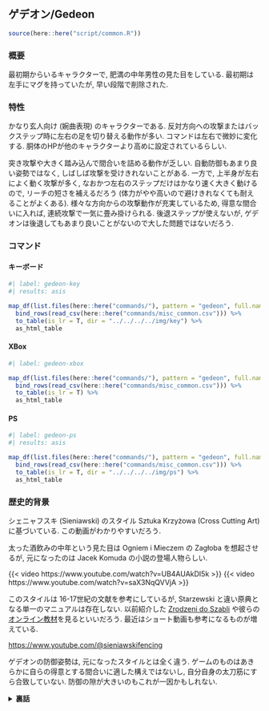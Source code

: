 ## ゲデオン/Gedeon {#sec-Gedeon}

```r
source(here::here("script/common.R"))
```

### 概要 {-}

最初期からいるキャラクターで, 肥満の中年男性の見た目をしている. 最初期は左手にマグを持っていたが, 早い段階で削除された.

### 特性 {-}

かなり玄人向け (婉曲表現) のキャラクターである. 反対方向への攻撃またはバックステップ時に左右の足を切り替える動作が多い. コマンドは左右で微妙に変化する. 胴体のHPが他のキャラクターより高めに設定されているらしい.

突き攻撃や大きく踏み込んで間合いを詰める動作が乏しい. 自動防御もあまり良い姿勢ではなく, しばしば攻撃を受けきれないことがある. 一方で, 上半身が左右によく動く攻撃が多く, なおかつ左右のステップだけはかなり速く大きく動けるので, リーチの短さを補えるだろう (体力がやや高いので避けきれなくても耐えることがよくある). 様々な方向からの攻撃動作が充実しているため, 得意な間合いに入れば, 連続攻撃で一気に畳み掛けられる. 後退ステップが使えないが, ゲデオンは後退してもあまり良いことがないので大した問題ではないだろう.


### コマンド

:::{.panel-tabset}

#### キーボード

```r
#| label: gedeon-key
#| results: asis

map_df(list.files(here::here("commands/"), pattern = "gedeon", full.names = T), read_csv) %>%
  bind_rows(read_csv(here::here("commands/misc_common.csv"))) %>%
  to_table(is_lr = T, dir = "../../../../img/key") %>%
  as_html_table
```

#### XBox

```r
#| label: gedeon-xbox

map_df(list.files(here::here("commands/"), pattern = "gedeon", full.names = T), read_csv) %>%
  bind_rows(read_csv(here::here("commands/misc_common.csv"))) %>%
  to_table(is_lr = T) %>%
  as_html_table
```

#### PS

```r
#| label: gedeon-ps
#| results: asis

map_df(list.files(here::here("commands/"), pattern = "gedeon", full.names = T), read_csv) %>%
  bind_rows(read_csv(here::here("commands/misc_common.csv"))) %>%
  to_table(is_lr = T, dir = "../../../../img/ps") %>%
  as_html_table
```

:::

### 歴史的背景 {-}

シェニャフスキ (Sieniawski) のスタイル Sztuka Krzyżowa (Cross Cutting Art) に基づいている. この動画がわかりやすいだろう.

太った酒飲みの中年という見た目は Ogniem i Mieczem の Zagłoba を想起させるが, 元になったのは Jacek Komuda の小説の登場人物らしい.

{{< video https://www.youtube.com/watch?v=UB4AUAkDI5k >}}
{{< video https://www.youtube.com/watch?v=saX3NqQVVjA >}}

このスタイルは 16-17世紀の文献を参考にしているが, Starzewski と違い原典となる単一のマニュアルは存在しない. 以前紹介した [Zrodzeni do Szabli](https://vimeo.com/ondemand/bornforthesaber) や彼らの[オンライン教材](https://www.sieniawski-fencing.com/kurs-online)を見るといいだろう. 最近はショート動画も参考になるものが増えている.

<https://www.youtube.com/@sieniawskifencing>


ゲデオンの防御姿勢は, 元になったスタイルとは全く違う. ゲームのものはあきらかに自らの得意とする間合いに適した構えではないし, 自分自身の太刀筋にすら合致していない. 防御の隙が大きいのもこれが一因かもしれない.

`<details><summary><b>裏話</b></summary>`{=html}

シェニャフスキ氏本人に直接レッスンを受けた際に質問した. 得られたコメントを要約するとこうなる. 「確かにこのキャラクターの構えのいくつかは私のスタイルによく似ている. でも(レッスンで教えたことを踏まえて)あなたも分かるように, 私の戦い方のコンセプトに反している動作や, 隙ができるような問題のある動作もいくつもある. 例えば, ゲデオンは剣の振りと踏み込みをほぼ同時にやっている. これでは足の踏ん張りの強さが斬撃に伝わらない. そしてそもそも, **私はこのキャラクターの作成に関わっていない**」 最後の暴露話はともかく, コンセプトはオンライン教材でもそれなりに説明されているので, 見ればわかると思う.

`</details>`{=html}
